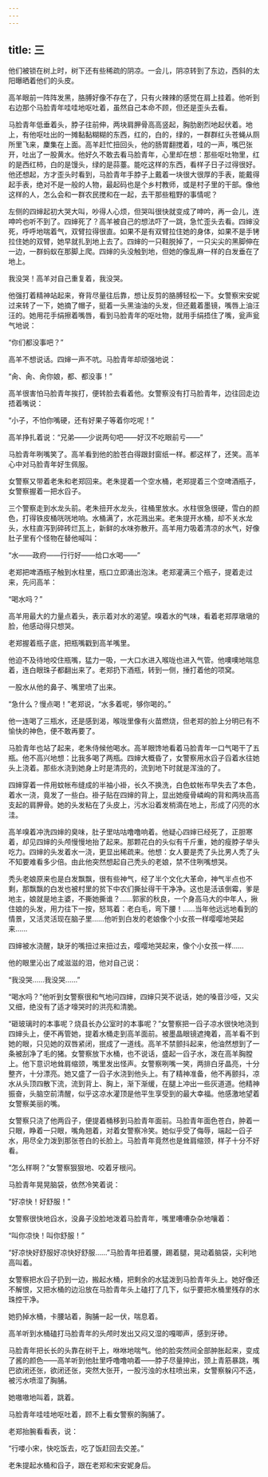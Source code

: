 ```yaml
---
---
---
```

title: 三
---




他们被锁在树上时，树下还有些稀疏的阴凉。一会儿，阴凉转到了东边，西斜的太阳曝晒着他们的头皮。

高羊眼前一阵阵发黑，胳膊好像不存在了，只有火辣辣的感觉在肩上挂着。他听到右边那个马脸青年哇哇地呕吐着，虽然自己本命不顾，但还是歪头去看。

马脸青年低垂着头，脖子往前伸，两块肩胛骨高高竖起，胸肋剧烈地起伏着。地上，有他呕吐出的一摊黏黏糊糊的东西，红的，白的，绿的，一群群红头苍蝇从厕所里飞来，麇集在上面。高羊赶忙扭回头，他的肠胃翻搅着，哇的一声，嘴巴张开，吐出了一股黄水。他好久不敢去看马脸青年，心里却在想：那些呕吐物里，红的是西红柿，白的是馒头，绿的是蒜薹。能吃这样的东西，看样子日子过得很好。他还想起，方才歪头时看到，马脸青年手脖子上戴着一块很大很厚的手表，能戴得起手表，绝对不是一般的人物，最起码也是个乡村教师，或是村子里的干部。像他这样的人，怎么会和一群农民搅和在一起，去干那些粗野的事情呢？

左侧的四婶起初大哭大叫，吵得人心烦，但哭叫很快就变成了呻吟，再一会儿，连呻吟也听不到了。四婶死了？高羊被自己的想法吓了一跳，急忙歪头去看。四婶没死，呼呼地喘着气，双臂拉得很直。如果不是有双臂拉住她的身体，如果不是手铐拉住她的双臂，她早就扎到地上去了。四婶的一只鞋脱掉了，一只尖尖的黑脚伸在一边，一群蚂蚁在那脚上爬。四婶的头没触到地，但她的像乱麻一样的白发垂在了地上。

我没哭！高羊对自己重复着，我没哭。

他强打着精神站起来，脊背尽量往后靠，想让反剪的胳膊轻松一下。女警察宋安妮过来转了一下，她摘了帽子，挺着一头黑油油的头发，但还戴着墨镜，嘴唇上油汪汪的。她用花手绢擦着嘴唇，看到马脸青年的呕吐物，就用手绢捂住了嘴，瓮声瓮气地说：

“你们都没事吧？”

高羊不想说话。四婶一声不吭。马脸青年却顽强地说：

“肏、肏、肏你娘，都、都没事！”

高羊很害怕马脸青年挨打，便转脸去看着他。女警察没有打马脸青年，边往回走边捂着嘴说：

“小子，不怕你嘴硬，还有好果子等着你吃呢！”

高羊挣扎着说：“兄弟——少说两句吧——好汉不吃眼前亏——”

马脸青年咧嘴笑了。高羊看到他的脸苍白得跟封窗纸一样。都这样了，还笑。高羊心中对马脸青年好生佩服。

女警察又带着老朱和老郑回来。老朱提着一个空水桶，老郑提着三个空啤酒瓶子，女警察握着一把水舀子。

三个警察走到水龙头前。老朱扭开水龙头，往桶里放水。水柱很急很硬，雪白的颜色，打得铁皮桶咣咣地响。水桶满了，水花溅出来。老朱提开水桶，却不关水龙头，水柱直泻到碎砖烂瓦上，新鲜的水味弥散开。高羊用力吸着清凉的水气，好像肚子里有个怪物在替他喊叫：

“水——政府——行行好——给口水喝——”

老郑把啤酒瓶子触到水柱里，瓶口立即涌出泡沫。老郑灌满三个瓶子，提着走过来，先问高羊：

“喝水吗？”

高羊用最大的力量点着头，表示着对水的渴望。嗅着水的气味，看着老郑厚墩墩的脸，他感动得只想哭。

老郑握着瓶子底，把瓶嘴戳到高羊嘴里。

他迫不及待地咬住瓶嘴，猛力一吸，一大口水进入喉咙也进入气管。他噢噢地喘息着，连白眼珠子都翻出来了。老郑扔下酒瓶，转到一侧，捶打着他的项窝。

一股水从他的鼻子、嘴里喷了出来。

“急什么？慢点喝！”老郑说，“水多着呢，够你喝的。”

他一连喝了三瓶水，还是感到渴，喉咙里像有火苗燃烧，但老郑的脸上分明已有不愉快的神色，便不敢再要了。

马脸青年也站了起来，老朱侍候他喝水。高羊眼馋地看着马脸青年一口气喝干了五瓶。他不高兴地想：比我多喝了两瓶。四婶大概昏了，女警察用水舀子舀着水往她头上浇着。那些水浇到她身上时是清亮的，流到地下时就是浑浊的了。

四婶穿着一件用蚊帐布缝成的半袖小褂，长久不换洗，白色蚊帐布早失去了本色，着水一浇，竟发了一些白。褂子贴在四婶的背上，显出她瘦骨嶙峋的背和两块高高支起的肩胛骨。她的头发粘在了头皮上，污水沿着发梢滴在地上，形成了闪亮的水洼。

高羊嗅着冲洗四婶的臭味，肚子里咕咕噜噜响着。他疑心四婶已经死了，正胆寒着，却见四婶的头颅慢慢地抬了起来。那颗花白的头似有千斤重，她的瘦脖子举头吃力。四婶的头发着水一浇，更显出稀疏来。他想：女人要是秃了头比男人秃了头不知要难看多少倍。由此他突然想起自己秃头的老娘，禁不住咧嘴想哭。

秃头老娘原来也是白发飘飘，很有些神气，经了半个文化大革命，神气半点也不剩，那飘飘的白发也被村里的贫下中农们撕扯得干干净净。这也是活该倒霉，爹是地主，娘就是地主婆，不撕她撕谁？……郭家的秋良，一个身高马大的中年人，揪住娘的头发，用力往下一按，怒骂着：老白毛，弯下腰！……当年他远远地看到的情景，又活灵活现在脑子里……他听到白发的老娘像个小女孩一样嘤嘤地哭起来……

四婶被水浇醒，缺牙的嘴扭过来扭过去，嘤嘤地哭起来，像个小女孩一样……

他的眼里沁出了咸滋滋的泪，他对自己说：

“我没哭……我没哭……”

“喝水吗？”他听到女警察很和气地问四婶，四婶只哭不说话，她的嗓音沙哑，又尖又细，绝没有了适才嚎哭时的洪亮和清脆。

“砸玻璃时的本事呢？烧县长办公室时的本事呢？”女警察把一舀子凉水很快地浇到四婶头上，便不再管她，提着水桶走到高羊面前。被墨晶眼镜遮掩着，高羊看不到她的眼，只见她的双唇紧闭，抿成了一道线。高羊不禁颤抖起来，他油然想到了一条被刮净了毛的猪。女警察放下水桶，也不说话，盛起一舀子水，泼在高羊胸膛上。他下意识地耸肩缩颈，嘴里发出怪声。女警察咧嘴一笑，两排白牙晶亮，十分整齐，十分漂亮。她又盛了一舀子水浇到他头上。有了精神准备，他不再颤抖，凉水从头顶四散下流，流到背上、胸上，渐下渐缓，在腿上冲出一些灰道道。他精神振奋，头脑空前清醒，似乎这凉水灌顶是他平生享受到的最大幸福。他感激地望着女警察美丽的嘴。

女警察只浇了他两舀子，便提着桶移到马脸青年面前。马脸青年面色苍白，肿着一只眼，睁着一只眼，嘴角翘着，对着女警察冷笑。她似乎受了侮辱，端起一舀子水，用尽全力泼到那张苍白的长脸上。马脸青年竟然也是耸肩缩颈，样子十分不好看。

“怎么样啊？”女警察狠狠地、咬着牙根问。

马脸青年晃晃脑袋，依然冷笑着说：

“好凉快！好舒服！”

女警察很快地舀水，没鼻子没脸地泼着马脸青年，嘴里嘈嘈杂杂地嚷着：

“叫你凉快！叫你舒服！”

“好凉快好舒服好凉快好舒服……”马脸青年扭着腰，踢着腿，晃动着脑袋，尖利地高叫着。

女警察把水舀子扔到一边，搬起水桶，把剩余的水猛泼到马脸青年头上。她好像还不解恨，又把水桶的边沿放在马脸青年头上磕打了几下，似乎要把水桶里残存的水珠控干净。

她扔掉水桶，卡腰站着，胸脯一起一伏，喘息着。

高羊听到水桶磕打马脸青年的头颅时发出又闷又湿的嘎唧声，感到牙碜。

马脸青年把长长的头靠在树干上，咻咻地喘气。他的脸突然间全部肿胀起来，变成了酱的颜色——高羊听到他肚里呼噜噜响着——脖子尽量抻出，颈上青筋暴跳，嘴巴欲闭还张，欲闭还张，突然大张开，一股污浊的水柱喷出来，女警察躲闪不迭，被污水喷湿了胸脯。

她嗷嗷地叫着，跳着。

马脸青年哇哇地呕吐着，顾不上看女警察的胸脯了。

老郑抬腕看看表，说：

“行喽小宋，快吃饭去，吃了饭赶回去交差。”

老朱提起水桶和舀子，跟在老郑和宋安妮身后。